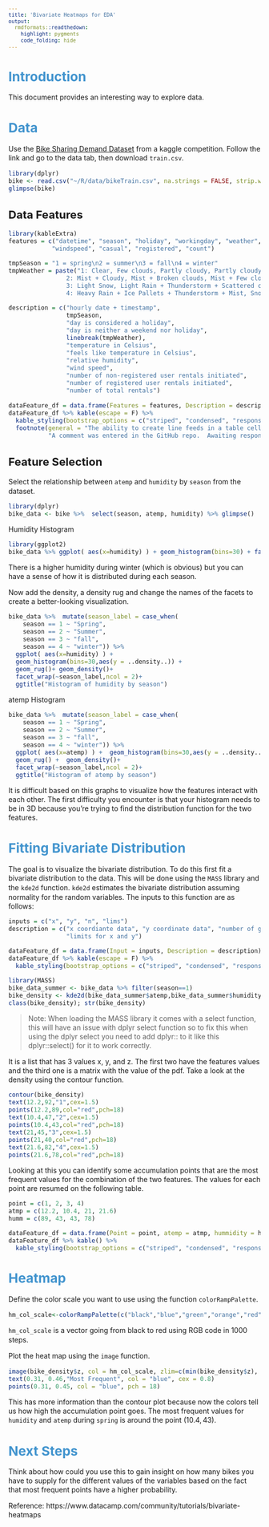```yaml
---
title: 'Bivariate Heatmaps for EDA'
output:
  rmdformats::readthedown:
    highlight: pygments
    code_folding: hide
---
```


<style type="text/css">
p{ /* Normal  */
   font-size: 14px;
   line-height: 18px;}

body{ /* Normal  */
   font-size: 14px;}

td {  /* Table  */
   font-size: 12px;}

h1 { /* Header 1 */
 font-size: 26px;
 color: #4294ce;}

h2 { /* Header 2 */
 font-size: 22px;}

h3 { /* Header 3 */
 font-size: 18px;}

code.r{ /* Code block */
  font-size: 12px;}

pre { /* Code block */
  font-size: 12px}

#table-of-contents h2 {
  background-color: #4294ce;}

#table-of-contents{
  background: #688FAD;}

#nav-top span.glyphicon{
  color: #4294ce;}

#postamble{
  background: #4294ce;
  border-top: ;}

</style>

# Introduction

This document provides an interesting way to explore data.

# Data

Use the [Bike Sharing Demand Dataset](https://www.kaggle.com/c/bike-sharing-demand) from a kaggle competition. Follow the link and go to the data tab, then download `train.csv`.

```r
library(dplyr)
bike <- read.csv("~/R/data/bikeTrain.csv", na.strings = FALSE, strip.white = TRUE)
glimpse(bike)
```

## Data Features
```r
library(kableExtra)
features = c("datetime", "season", "holiday", "workingday", "weather", "temp", "atemp", "humidity", 
            "windspeed", "casual", "registered", "count")

tmpSeason = "1 = spring\n2 = summer\n3 = fall\n4 = winter"
tmpWeather = paste("1: Clear, Few clouds, Partly cloudy, Partly cloudy,
                2: Mist + Cloudy, Mist + Broken clouds, Mist + Few clouds or Mist,
                3: Light Snow, Light Rain + Thunderstorm + Scattered clouds, Light Rain + Scattered clouds,
                4: Heavy Rain + Ice Pallets + Thunderstorm + Mist, Snow + Fog", collapse = "\n")

description = c("hourly date + timestamp", 
                tmpSeason, 
                "day is considered a holiday",
                "day is neither a weekend nor holiday", 
                linebreak(tmpWeather),
                "temperature in Celsius", 
                "feels like temperature in Celsius", 
                "relative humidity",
                "wind speed", 
                "number of non-registered user rentals initiated",
                "number of registered user rentals initiated", 
                "number of total rentals")
                
dataFeature_df = data.frame(Features = features, Description = description)
dataFeature_df %>% kable(escape = F) %>% 
  kable_styling(bootstrap_options = c("striped", "condensed", "responsive")) %>% 
  footnote(general = "The ability to create line feeds in a table cell appears broken.",
           "A comment was entered in the GitHub repo.  Awaiting response.")

```

## Feature Selection

Select the relationship between `atemp` and `humidity` by `season`  from the dataset. 

```r
library(dplyr)
bike_data <- bike %>%  select(season, atemp, humidity) %>% glimpse()
```

Humidity Histogram

```r
library(ggplot2)
bike_data %>% ggplot( aes(x=humidity) ) + geom_histogram(bins=30) + facet_wrap(~season,ncol = 2)
```

There is a higher humidity during winter (which is obvious) but you can have a sense of how it is distributed during each season.

Now add the density, a density rug and change the names of the facets to create a better-looking visualization.

```r
bike_data %>%  mutate(season_label = case_when(
    season == 1 ~ "Spring",
    season == 2 ~ "Summer",
    season == 3 ~ "fall",
    season == 4 ~ "winter")) %>%
  ggplot( aes(x=humidity) ) +
  geom_histogram(bins=30,aes(y = ..density..)) +
  geom_rug()+ geom_density()+
  facet_wrap(~season_label,ncol = 2)+
  ggtitle("Histogram of humidity by season")
```

atemp Histogram

```r
bike_data %>%  mutate(season_label = case_when(
    season == 1 ~ "Spring",
    season == 2 ~ "Summer",
    season == 3 ~ "fall",
    season == 4 ~ "winter")) %>%
  ggplot( aes(x=atemp) ) +  geom_histogram(bins=30,aes(y = ..density..)) +
  geom_rug() +  geom_density()+
  facet_wrap(~season_label,ncol = 2)+
  ggtitle("Histogram of atemp by season")
```

It is difficult based on this graphs to visualize how the features interact with each other. The first difficulty you encounter is that your histogram needs to be in 3D because you're trying to find the distribution function for the two features. 

# Fitting Bivariate Distribution

The goal is to visualize the bivariate distribution.  To do this first  fit a bivariate distribution to the data. This will be done using the `MASS` library and the `kde2d` function. `kde2d` estimates the bivariate distribution assuming normality for the random variables. The inputs to this function are as follows:

```r
inputs = c("x", "y", "n", "lims")
description = c("x coordiante data", "y coordinate data", "number of grid points for each axis",
                "limits for x and y")

dataFeature_df = data.frame(Input = inputs, Description = description)
dataFeature_df %>% kable(escape = F) %>% 
  kable_styling(bootstrap_options = c("striped", "condensed", "responsive"))
```

```r
library(MASS)
bike_data_summer <- bike_data %>% filter(season==1)
bike_density <- kde2d(bike_data_summer$atemp,bike_data_summer$humidity, n=1000)
class(bike_density); str(bike_density)
```

> Note: When loading the MASS library it comes with a select function, this will have an issue with dplyr select function so to fix this when using the dplyr select you need to add dplyr:: to it like this dplyr::select() for it to work correctly.

It is a list that has 3 values x, y, and z. The first two have the features values and the third one is a matrix with the value of the pdf. Take a look at the density using the contour function.

```r
contour(bike_density)
text(12.2,92,"1",cex=1.5)
points(12.2,89,col="red",pch=18)
text(10.4,47,"2",cex=1.5)
points(10.4,43,col="red",pch=18)
text(21,45,"3",cex=1.5)
points(21,40,col="red",pch=18)
text(21.6,82,"4",cex=1.5)
points(21.6,78,col="red",pch=18)
```

Looking at this you can identify some accumulation points that are the most frequent values for the combination of the two features. The values for each point are resumed on the following table.

```r
point = c(1, 2, 3, 4)
atmp = c(12.2, 10.4, 21, 21.6)
humm = c(89, 43, 43, 78)

dataFeature_df = data.frame(Point = point, atemp = atmp, hummidity = humm)
dataFeature_df %>% kable() %>% 
  kable_styling(bootstrap_options = c("striped", "condensed", "responsive"))
```

# Heatmap

Define the color scale you want to use using the function `colorRampPalette`.

```r
hm_col_scale<-colorRampPalette(c("black","blue","green","orange","red"))(1000)
```

`hm_col_scale` is a vector going from black to red using RGB code in 1000 steps.

Plot the heat map using the `image` function.

```r
image(bike_density$z, col = hm_col_scale, zlim=c(min(bike_density$z), max(bike_density$z)))
text(0.31, 0.46,"Most Frequent", col = "blue", cex = 0.8)
points(0.31, 0.45, col = "blue", pch = 18)
```

This has more information than the contour plot because now the colors tell us how high the accumulation point goes. The most frequent values for `humidity` and `atemp` during `spring` is around the point $(10.4,43)$.

# Next Steps

Think about how could you use this to gain insight on how many bikes you have to supply for the different values of the variables based on the fact that most frequent points have a higher probability.

Reference:
https://www.datacamp.com/community/tutorials/bivariate-heatmaps
